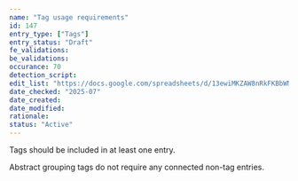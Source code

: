 ```yaml
---
name: "Tag usage requirements"
id: 147
entry_type: ["Tags"]
entry_status: "Draft"
fe_validations:
be_validations:
occurance: 70
detection_script:
edit_list: "https://docs.google.com/spreadsheets/d/13ewiMKZAW8nRkFKBbWNcU81mdD8c-Bto8B-Yf3sDBuA"
date_checked: "2025-07"
date_created:
date_modified:
rationale:
status: "Active"
---
```

Tags should be included in at least one entry.

Abstract grouping tags do not require any connected non-tag entries.